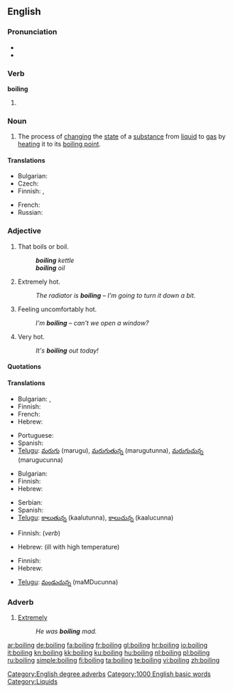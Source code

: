==English==

===Pronunciation===
* {{audio|en-us-boiling.ogg|Audio (US)}}
* {{rhymes|ɔɪlɪŋ}}

===Verb===
'''boiling'''

# {{present participle of|[[boil]]}}

===Noun===
{{wikipedia}}
{{en-noun}}

# The process of [[change|changing]] the [[state]] of a [[substance]] from [[liquid]] to [[gas]] by [[heat]]ing it to its [[boiling point]].

====Translations====
{{trans-top|process of changing the state of a substance}}
* Bulgarian: {{t|bg|кипене|n}}
* Czech: {{t+|cs|var|m}}
* Finnish: {{t-|fi|kiehuttaminen}},  {{t-|fi|keittäminen}}
{{trans-mid}}
* French: {{t+|fr|ébullition|f}}
* Russian: {{t+|ru|кипение|n|tr=kipénije}}
{{trans-bottom}}

===Adjective===
{{en-adj}}

# That boils or boil.
#: '''''boiling''' kettle''
#: '''''boiling''' oil''
# {{context|of a thing|informal}} Extremely hot.
#: ''The radiator is '''boiling''' &ndash; I'm going to turn it down a bit.''
# {{context|of a person|informal}} Feeling uncomfortably hot.
#: ''I'm '''boiling''' &ndash; can't we open a window?''
# {{context|of the weather}} Very hot.
#: ''It's '''boiling''' out today!''

====Quotations====
{{seeCites}}

====Translations====
{{trans-top|that boil(s)}}
* Bulgarian: {{t+|bg|врящ}},  {{t|bg|кипящ}}
* Finnish: {{t-|fi|kiehuva}}
* French: {{t+|fr|bouillant|m}}
* Hebrew: {{t-|he|רותח|m|alt=רוֹתֵחַ|tr=rotéakh}}
{{trans-mid}}
* Portuguese: {{t+|pt|fervente}}
* Spanish: {{t-|es|hirviendo}}
* [[Telugu]]: [[మరుగు]] (marugu), [[మరుగుతున్న]] (marugutunna), [[మరుగుచున్న]] (marugucunna)
{{trans-bottom}}

{{trans-top|of a thing: extremely hot}}
* Bulgarian: {{t+|bg|врял}}
* Finnish: {{t-|fi|tulikuuma}}
* Hebrew: {{t-|he|רותח|m|alt=רוֹתֵחַ|tr=rotéakh}}
{{trans-mid}}
* Serbian: {{t-|sr|vrelo|n}}
* Spanish: {{t-|es|hirviendo}}
* [[Telugu]]: [[కాలుతున్న]] (kaalutunna), [[కాలుచున్న]] (kaalucunna)
{{trans-bottom}}

{{trans-top|of a person: feeling uncomfortably hot}}
* Finnish: {{t+|fi|läkähtyä}} (''verb'')
{{trans-mid}}
* Hebrew: {{t-|he|קודח|m|alt=קוֹדֵחַ|tr=qodéakh}} (ill with high temperature)
{{trans-bottom}}

{{trans-top|of the weather: very hot}}
* Finnish: {{t-|fi|helteinen}}
* Hebrew: {{t-|he|לוהט|m|alt=לוֹהֵט|tr=lohéT}}
{{trans-mid}}
* [[Telugu]]: [[మండుచున్న]] (maMDucunna)
{{trans-bottom}}

===Adverb===
{{en-adv|-}}

# [[extremely|Extremely]]
#: ''He was '''boiling''' mad.''

[[Category:English degree adverbs]]
[[Category:1000 English basic words]]
[[Category:Liquids]]

[[ar:boiling]]
[[de:boiling]]
[[fa:boiling]]
[[fr:boiling]]
[[gl:boiling]]
[[hr:boiling]]
[[io:boiling]]
[[it:boiling]]
[[kn:boiling]]
[[kk:boiling]]
[[ku:boiling]]
[[hu:boiling]]
[[nl:boiling]]
[[pl:boiling]]
[[ru:boiling]]
[[simple:boiling]]
[[fi:boiling]]
[[ta:boiling]]
[[te:boiling]]
[[vi:boiling]]
[[zh:boiling]]